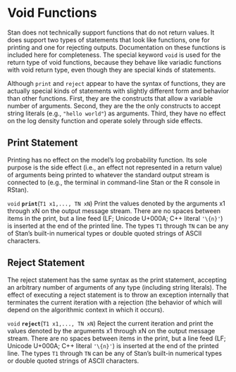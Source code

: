# Void Functions

Stan does not technically support functions that do not return values.
It does support two types of statements that look like functions, one
for printing and one for rejecting outputs.  Documentation on these
functions is included here for completeness.  The special keyword
`void` is used for the return type of void functions, because they
behave like variadic functions with void return type, even though they
are special kinds of statements.

Although `print` and `reject` appear to have the syntax of functions,
they are actually special kinds of statements with slightly different
form and behavior than other functions.  First, they are the
constructs that allow a variable number of arguments.  Second, they
are the the only constructs to accept string literals (e.g., `"hello
world"`) as arguments.  Third, they have no effect on the log density
function and operate solely through side effects.

## Print Statement

Printing has no effect on the model's log probability function.  Its
sole purpose is the side effect (i.e., an effect not represented in a
return value) of arguments being printed to whatever the standard
output stream is connected to (e.g., the terminal in command-line Stan
or the R console in RStan).

<!-- print -->
<!-- void; print; (T1 x1,..., TN xN); -->

`void` **`print`**(`T1 x1,..., TN xN`)
Print the values denoted by the arguments x1 through xN on the output
message stream. There are no spaces between items in the print, but a
line feed (LF; Unicode U+000A; C++ literal `'\{n}'`) is inserted at
the end of the printed line. The types `T1` through `TN` can be any of
Stan's built-in numerical types or double quoted strings of ASCII
characters.

## Reject Statement

The reject statement has the same syntax as the print statement,
accepting an arbitrary number of arguments of any type (including
string literals).   The effect of executing a reject statement is to
throw an exception internally that terminates the current iteration
with a rejection (the behavior of which will depend on the algorithmic
context in which it occurs).

<!-- reject -->
<!-- void; reject; (T1 x1,..., TN xN); -->

`void` **`reject`**(`T1 x1,..., TN xN`)
Reject the current iteration and print the values denoted by the
arguments x1 through xN on the output message stream. There are no
spaces between items in the print, but a line feed (LF; Unicode
U+000A; C++ literal `'\{n}'`) is inserted at the end of the printed
line. The types `T1` through `TN` can be any of Stan's built-in
numerical types or double quoted strings of ASCII characters.

